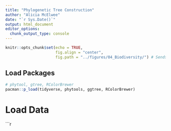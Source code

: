 ```yaml
---
title: "Phylogenetic Tree Construction"
author: "Alicia McElwee"
date: "`r Sys.Date()`"
output: html_document
editor_options: 
  chunk_output_type: console
---
```



```r
knitr::opts_chunk$set(echo = TRUE,
                      fig.align = "center",
                      fig.path = "../figures/04_Biodiversity/") # Sends any figure output to this folder
```

## Load Packages

```r
# phytool, gtree, RColorBrewer
pacman::p_load(tidyverse, phytools, ggtree, RColorBrewer)
```

# Load Data
```r





